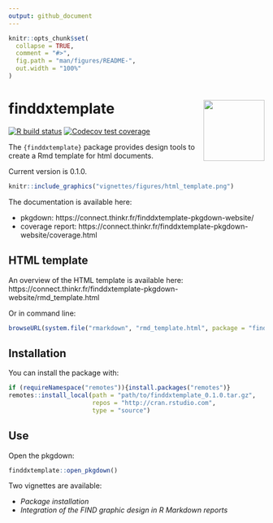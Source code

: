 ```yaml
---
output: github_document
---
```


<!-- README.md is generated from README.Rmd. Please edit that file -->

```r
knitr::opts_chunk$set(
  collapse = TRUE,
  comment = "#>",
  fig.path = "man/figures/README-",
  out.width = "100%"
)
```

# finddxtemplate <img src="man/figures/logo.png" align="right" alt="" width="120" />

[![R build status](https://forge.thinkr.fr/thinkr/missions/finddx/finddxtemplate/badges/main/pipeline.svg)](https://forge.thinkr.fr/finddx/finddxtemplate/-/pipelines)
[![Codecov test coverage](https://forge.thinkr.fr/thinkr/missions/finddx/finddxtemplate/badges/main/coverage.svg)](https://connect.thinkr.fr/finddxtemplate-pkgdown-website/coverage.html)

The `{finddxtemplate}` package provides design tools to create a Rmd template for html documents.

Current version is 0.1.0.

```r
knitr::include_graphics("vignettes/figures/html_template.png")
```

The documentation is available here:

- pkgdown: https://connect.thinkr.fr/finddxtemplate-pkgdown-website/
- coverage report: https://connect.thinkr.fr/finddxtemplate-pkgdown-website/coverage.html

## HTML template

An overview of the HTML template is available here: https://connect.thinkr.fr/finddxtemplate-pkgdown-website/rmd_template.html

Or in command line:
```r
browseURL(system.file("rmarkdown", "rmd_template.html", package = "finddxtemplate"))
```

## Installation

You can install the package with:
```r
if (requireNamespace("remotes")){install.packages("remotes")}
remotes::install_local(path = "path/to/finddxtemplate_0.1.0.tar.gz", 
                       repos = "http://cran.rstudio.com", 
                       type = "source")
```

## Use

Open the pkgdown: 
```r
finddxtemplate::open_pkgdown()
```

Two vignettes are available:

- *Package installation*
- *Integration of the FIND graphic design in R Markdown reports*
